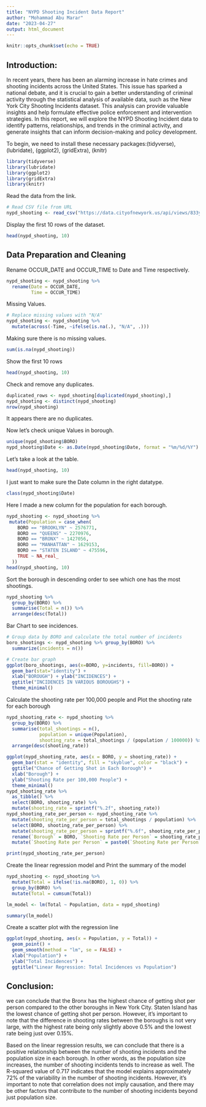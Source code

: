 ---
title: "NYPD Shooting Incident Data Report"
author: "Mohammad Abu Marar"
date: "2023-04-27"
output: html_document
---

```{r setup, include=FALSE} 
knitr::opts_chunk$set(echo = TRUE)
```

## Introduction:

In recent years, there has been an alarming increase in hate crimes and shooting incidents across the United States. This issue has sparked a national debate, and it is crucial to gain a better understanding of criminal activity through the statistical analysis of available data, such as the New York City Shooting Incidents dataset. This analysis can provide valuable insights and help formulate effective police enforcement and intervention strategies. In this report, we will explore the NYPD Shooting Incident data to identify patterns, relationships, and trends in the criminal activity, and generate insights that can inform decision-making and policy development.

To begin, we need to install these necessary packages:(tidyverse), (lubridate), (ggplot2), (gridExtra), (knitr)

```{r, include=FALSE}
library(tidyverse)
library(lubridate)
library(ggplot2)
library(gridExtra)
library(knitr)
```

Read the data from the link.

```{r}
# Read CSV file from URL
nypd_shooting <- read_csv("https://data.cityofnewyork.us/api/views/833y-fsy8/rows.csv?accessType=DOWNLOAD")
```


Display the first 10 rows of the dataset.

```{r}
head(nypd_shooting, 10)
```


## Data Preparation and Cleaning

Rename OCCUR_DATE and OCCUR_TIME to Date and Time respectively.

```{r}
nypd_shooting <- nypd_shooting %>%
  rename(Date = OCCUR_DATE,
         Time = OCCUR_TIME)
```


Missing Values.

```{r}
# Replace missing values with "N/A"
nypd_shooting <- nypd_shooting %>% 
  mutate(across(-Time, ~ifelse(is.na(.), "N/A", .)))
```


Making sure there is no missing values.

```{r}
sum(is.na(nypd_shooting))
```


Show the first 10 rows

```{r}
head(nypd_shooting, 10)
```


Check and remove any duplicates.

```{r}
duplicated_rows <- nypd_shooting[duplicated(nypd_shooting),]
nypd_shooting <- distinct(nypd_shooting)
nrow(nypd_shooting)
```


It appears there are no duplicates.

Now let’s check unique Values in borough.

```{r}
unique(nypd_shooting$BORO)
nypd_shooting$Date <- as.Date(nypd_shooting$Date, format = "%m/%d/%Y")
```


Let’s take a look at the table.

```{r}
head(nypd_shooting, 10)
```


I just want to make sure the Date column in the right datatype.

```{r}
class(nypd_shooting$Date)
```


Here I made a new column for the population for each borough.

```{r}
nypd_shooting <- nypd_shooting %>%
 mutate(Population = case_when(
    BORO == "BROOKLYN" ~ 2576771,
    BORO == "QUEENS" ~ 2270976,
    BORO == "BRONX" ~ 1427056,
    BORO == "MANHATTAN" ~ 1629153,
    BORO == "STATEN ISLAND" ~ 475596,
    TRUE ~ NA_real_
  ))
head(nypd_shooting, 10)
```

Sort the borough in descending order to see which one has the most shootings.

```{r}
nypd_shooting %>% 
  group_by(BORO) %>% 
  summarise(Total = n()) %>% 
  arrange(desc(Total))
```


Bar Chart to see incidences.

```{r}
# Group data by BORO and calculate the total number of incidents
boro_shootings <- nypd_shooting %>% group_by(BORO) %>% 
  summarize(incidents = n())

# Create bar graph
ggplot(boro_shootings, aes(x=BORO, y=incidents, fill=BORO)) +
  geom_bar(stat="identity") +
  xlab("BOROUGH") + ylab("INCIDENCES") +
  ggtitle("INCIDENCES IN VARIOUS BOROUGHS") +
  theme_minimal()
```


Calculate the shooting rate per 100,000 people and Plot the shooting rate for each borough

```{r}
nypd_shooting_rate <- nypd_shooting %>%
  group_by(BORO) %>%
  summarise(total_shootings = n(),
            population = unique(Population),
            shooting_rate = total_shootings / (population / 100000)) %>%
  arrange(desc(shooting_rate))

ggplot(nypd_shooting_rate, aes(x = BORO, y = shooting_rate)) +
  geom_bar(stat = "identity", fill = "skyblue", color = "black") +
  ggtitle("Chance of Getting Shot in Each Borough") +
  xlab("Borough") +
  ylab("Shooting Rate per 100,000 People") +
  theme_minimal()
nypd_shooting_rate %>%
  as_tibble() %>%
  select(BORO, shooting_rate) %>%
  mutate(shooting_rate = sprintf("%.2f", shooting_rate))
nypd_shooting_rate_per_person <- nypd_shooting_rate %>%
  mutate(shooting_rate_per_person = total_shootings / population) %>%
  select(BORO, shooting_rate_per_person) %>%
  mutate(shooting_rate_per_person = sprintf("%.6f", shooting_rate_per_person * 100)) %>%
  rename(`Borough` = BORO, `Shooting Rate per Person` = shooting_rate_per_person) %>%
  mutate(`Shooting Rate per Person` = paste0(`Shooting Rate per Person`, "%"))

print(nypd_shooting_rate_per_person)
```


Create the linear regression model and Print the summary of the model

```{r}
nypd_shooting <- nypd_shooting %>%
  mutate(Total = ifelse(!is.na(BORO), 1, 0)) %>%
  group_by(BORO) %>%
  mutate(Total = cumsum(Total))

lm_model <- lm(Total ~ Population, data = nypd_shooting)

summary(lm_model)
```


Create a scatter plot with the regression line

```{r}
ggplot(nypd_shooting, aes(x = Population, y = Total)) +
  geom_point() +
  geom_smooth(method = "lm", se = FALSE) +
  xlab("Population") +
  ylab("Total Incidences") +
  ggtitle("Linear Regression: Total Incidences vs Population")
```


## Conclusion:

we can conclude that the Bronx has the highest chance of getting shot per person compared to the other boroughs in New York City. Staten Island has the lowest chance of getting shot per person. However, it’s important to note that the difference in shooting rates between the boroughs is not very large, with the highest rate being only slightly above 0.5% and the lowest rate being just over 0.15%.

Based on the linear regression results, we can conclude that there is a positive relationship between the number of shooting incidents and the population size in each borough. In other words, as the population size increases, the number of shooting incidents tends to increase as well. The R-squared value of 0.717 indicates that the model explains approximately 72% of the variability in the number of shooting incidents. However, it’s important to note that correlation does not imply causation, and there may be other factors that contribute to the number of shooting incidents beyond just population size.